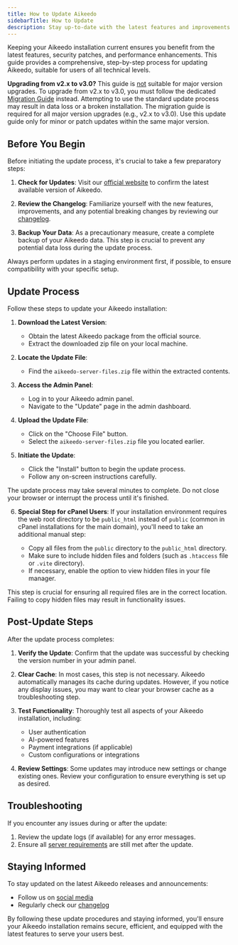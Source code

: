 ```yaml
---
title: How to Update Aikeedo
sidebarTitle: How to Update
description: Stay up-to-date with the latest features and improvements by following our straightforward update instructions for each new version of Aikeedo.
---
```


Keeping your Aikeedo installation current ensures you benefit from the latest features, security patches, and performance enhancements. This guide provides a comprehensive, step-by-step process for updating Aikeedo, suitable for users of all technical levels.

<Warning>
  <b>Upgrading from v2.x to v3.0?</b> This guide is <u>not</u> suitable for major version upgrades. To upgrade from v2.x to v3.0, you must follow the dedicated <a href="/versioning/release-notes#migration-guide-upgrading-from-v2-x-to-v3-0">Migration Guide</a> instead. Attempting to use the standard update process may result in data loss or a broken installation.
</Warning>

<Note>
  The migration guide is required for all major version upgrades (e.g., v2.x to v3.0). Use this update guide only for minor or patch updates within the same major version.
</Note>

## Before You Begin

Before initiating the update process, it's crucial to take a few preparatory steps:

1. **Check for Updates**: Visit our [official website](https://aikeedo.com) to confirm the latest available version of Aikeedo.

2. **Review the Changelog**: Familiarize yourself with the new features, improvements, and any potential breaking changes by reviewing our [changelog](https://aikeedo.com/changelog/).

3. **Backup Your Data**: As a precautionary measure, create a complete backup of your Aikeedo data. This step is crucial to prevent any potential data loss during the update process.

<Note>
  Always perform updates in a staging environment first, if possible, to ensure compatibility with your specific setup.
</Note>

## Update Process

Follow these steps to update your Aikeedo installation:

1. **Download the Latest Version**:
   - Obtain the latest Aikeedo package from the official source.
   - Extract the downloaded zip file on your local machine.

2. **Locate the Update File**:
   - Find the `aikeedo-server-files.zip` file within the extracted contents.

3. **Access the Admin Panel**:
   - Log in to your Aikeedo admin panel.
   - Navigate to the "Update" page in the admin dashboard.

4. **Upload the Update File**:
   - Click on the "Choose File" button.
   - Select the `aikeedo-server-files.zip` file you located earlier.

5. **Initiate the Update**:
   - Click the "Install" button to begin the update process.
   - Follow any on-screen instructions carefully.

<Warning>
  The update process may take several minutes to complete. Do not close your browser or interrupt the process until it's finished.
</Warning>

6. **Special Step for cPanel Users**:
   If your installation environment requires the web root directory to be `public_html` instead of `public` (common in cPanel installations for the main domain), you'll need to take an additional manual step:

   - Copy all files from the `public` directory to the `public_html` directory.
   - Make sure to include hidden files and folders (such as `.htaccess` file or `.vite` directory).
   - If necessary, enable the option to view hidden files in your file manager.

<Note>
  This step is crucial for ensuring all required files are in the correct location. Failing to copy hidden files may result in functionality issues.
</Note>

## Post-Update Steps

After the update process completes:

1. **Verify the Update**: Confirm that the update was successful by checking the version number in your admin panel.

2. **Clear Cache**: In most cases, this step is not necessary. Aikeedo automatically manages its cache during updates. However, if you notice any display issues, you may want to clear your browser cache as a troubleshooting step.

3. **Test Functionality**: Thoroughly test all aspects of your Aikeedo installation, including:
   - User authentication
   - AI-powered features
   - Payment integrations (if applicable)
   - Custom configurations or integrations

4. **Review Settings**: Some updates may introduce new settings or change existing ones. Review your configuration to ensure everything is set up as desired.

## Troubleshooting

If you encounter any issues during or after the update:

1. Review the update logs (if available) for any error messages.
2. Ensure all [server requirements](/get-started/server-requirements) are still met after the update.

## Staying Informed

To stay updated on the latest Aikeedo releases and announcements:

- Follow us on [social media](https://x.com/heyaikeedo)
- Regularly check our [changelog](https://aikeedo.com/changelog/)

By following these update procedures and staying informed, you'll ensure your Aikeedo installation remains secure, efficient, and equipped with the latest features to serve your users best.